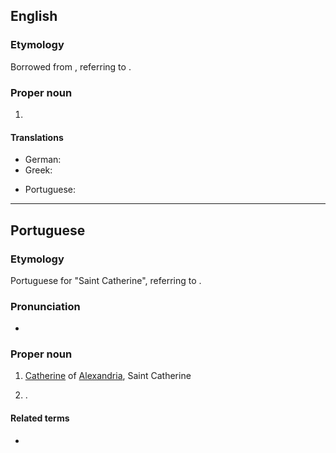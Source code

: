 ==English==
{{wikipedia}}

===Etymology===
Borrowed from {{bor|en|pt|Santa Catarina}}, referring to {{w|Catherine of Alexandria}}.

===Proper noun===
{{en-proper noun|head=Santa Catarina}}

# {{place|en|state|r/South Region|c/Brazil|capital=Florianópolis}}

====Translations====
{{trans-top|state in southern Brazil}}
* German: {{t|de|Santa Catarina|n}}
* Greek: {{t|el|Σάντα Καταρίνα|f}}
{{trans-mid}}
* Portuguese: {{t+|pt|Santa Catarina|f}}
{{trans-bottom}}

----

==Portuguese==

===Etymology===
Portuguese for "Saint Catherine", referring to {{w|Catherine of Alexandria}}.

===Pronunciation===
{{pt-IPA}}
* {{audio|pt|Pt-br Santa Catarina.ogg|Audio (BR)}}

===Proper noun===
{{pt-proper noun|f|head=[[santa|Santa]] [[Catarina]]}}
# {{senseid|pt|Catherine of Alexandria}} [[Catherine]] of [[Alexandria]], Saint Catherine
# {{place|pt|state|r/South Region|c/Brazil|capital=Florianópolis}}.
#: {{syn|pt|SC}} {{gloss|abbreviation}}

====Related terms====
* {{l|pt|catarinense}} {{gloss|[[demonym]] of the Brazilian state}}